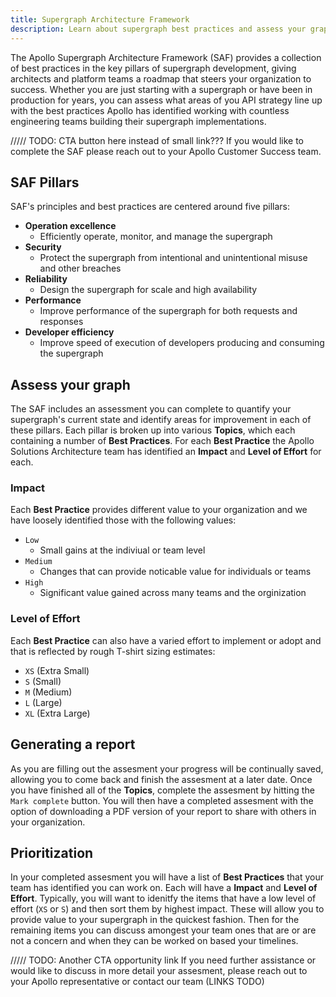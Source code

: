 ```yaml
---
title: Supergraph Architecture Framework
description: Learn about supergraph best practices and assess your graph's current state
---
```


The Apollo Supergraph Architecture Framework (SAF) provides a collection of best practices in the key pillars of supergraph development, giving architects and platform teams a roadmap that steers your organization to success. Whether you are just starting with a supergraph or have been in production for years, you can assess what areas of you API strategy line up with the best practices Apollo has identified working with countless engineering teams building their supergraph implementations.

///// TODO: CTA button here instead of small link???
If you would like to complete the SAF please reach out to your Apollo Customer Success team.

## SAF Pillars

SAF's principles and best practices are centered around five pillars:

- **Operation excellence**
  - Efficiently operate, monitor, and manage the supergraph
- **Security**
  - Protect the supergraph from intentional and unintentional misuse and other breaches
- **Reliability**
  - Design the supergraph for scale and high availability
- **Performance**
  - Improve performance of the supergraph for both requests and responses
- **Developer efficiency**
  - Improve speed of execution of developers producing and consuming the supergraph

## Assess your graph

The SAF includes an assessment you can complete to quantify your supergraph's current state and identify areas for improvement in each of these pillars. Each pillar is broken up into various **Topics**, which each containing a number of **Best Practices**. For each **Best Practice** the Apollo Solutions Architecture team has identified an **Impact** and **Level of Effort** for each.

### Impact
Each **Best Practice** provides different value to your organization and we have loosely identified those with the following values:

* `Low`
  * Small gains at the indiviual or team level 
* `Medium`
  * Changes that can provide noticable value for individuals or teams
* `High`
  * Significant value gained across many teams and the orginization

### Level of Effort
Each **Best Practice** can also have a varied effort to implement or adopt and that is reflected by rough T-shirt sizing estimates:

* `XS` (Extra Small)
* `S` (Small)
* `M` (Medium)
* `L` (Large)
* `XL` (Extra Large)

## Generating a report
As you are filling out the assesment your progress will be continually saved, allowing you to come back and finish the assesment at a later date. Once you have finished all of the **Topics**, complete the assesment by hitting the `Mark complete` button. You will then have a completed assesment with the option of downloading a PDF version of your report to share with others in your organization.

## Prioritization
In your completed assesment you will have a list of **Best Practices** that your team has identified you can work on. Each will have a **Impact** and **Level of Effort**. Typically, you will want to idenitfy the items that have a low level of effort (`XS` or `S`) and then sort them by highest impact. These will allow you to provide value to your supergraph in the quickest fashion. Then for the remaining items you can discuss amongest your team ones that are or are not a concern and when they can be worked on based your timelines.

///// TODO: Another CTA opportunity link
If you need further assistance or would like to discuss in more detail your assesment, please reach out to your Apollo representative or contact our team (LINKS TODO)

